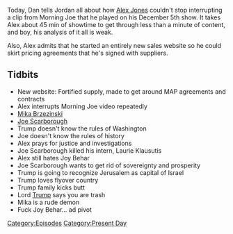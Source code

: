 {{DEFAULTSORT:
    #_EPISODE_0110:December 5, 2017
}}{{Episode
    | title           = December 5, 2017
    | caption         = Listen to this episode on [https://knowledgefight.libsyn.com/knowledge-fight-dec-5-2017 Libsyn] [https://open.spotify.com/episode/5KJ2Wck4ZSSs7Zl311A5NU Spotify], Read the [[Transcript/110: December 5, 2017|Unofficial Transcript]]
    | episodeNumber   = 110
    | length          = 01:40:48
    | airDate         = December 7, 2017
    | coverageDate    = December 5, 2017
    | episodeType     = [[:Category:Present Day|Present Day]]
    | appearance      = [[Joe Scarborough]], [[Mika Brzezinski]], [[Laurie Klausutis]], [[Joy Behar]]
    | oocDrop         = Marble tablets of Mueller;
    | previousEpisode = [[109: December 4, 2017]]
    | nextEpisode     = [[111: January 21-22, 2016]]
}}

{{Stub}}

Today, Dan tells Jordan all about how [[Alex Jones]] couldn't stop interrupting a clip from Morning Joe that he played on his December 5th show. It takes Alex about 45 min of showtime to get through less than a minute of content, and boy, his analysis of it all is weak.

Also, Alex admits that he started an entirely new sales website so he could skirt pricing agreements that he's signed with suppliers.

==Tidbits==

*New website: Fortified supply, made to get around MAP agreements and contracts
*Alex interrupts Morning Joe video repeatedly
*[[Mika Brzezinski]]
*[[Joe Scarborough]]
*Trump doesn't know the rules of Washington
*Joe doesn't know the rules of history
*Alex prays for justice and investigations
*Joe Scarborough killed his intern, Laurie Klausutis
*Alex still hates Joy Behar
*Joe Scarborough wants to get rid of sovereignty and prosperity
*Trump is going to recognize Jerusalem as capital of Israel
*Trump loves flyover country
*Trump family kicks butt
*Lord [[Donald Trump|Trump]] says you are trash
*Mika is a rude demon
*Fuck Joy Behar... ad pivot

[[Category:Episodes]]
[[Category:Present Day]]
